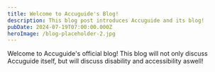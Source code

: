 ```yaml
---
title: Welcome to Accuguide's Blog!
description: This blog post introduces Accuguide and its blog!
pubDate: 2024-07-19T07:00:00.000Z
heroImage: /blog-placeholder-2.jpg
---
```


Welcome to Accuguide's official blog! This blog will not only discuss Accuguide itself, but will discuss disability and accessibility aswell! 
